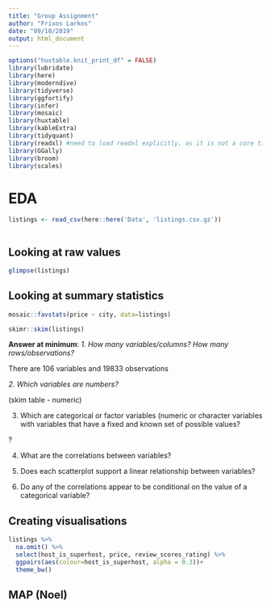 ```yaml
---
title: "Group Assignment"
author: "Frixos Larkos"
date: "09/10/2019"
output: html_document
---
```


```r
options("huxtable.knit_print_df" = FALSE)
library(lubridate)
library(here)
library(moderndive)
library(tidyverse)
library(ggfortify)
library(infer)
library(mosaic)
library(huxtable)
library(kableExtra)
library(tidyquant)
library(readxl) #need to load readxl explicitly, as it is not a core tidyverse 
library(GGally)
library(broom)
library(scales)
```

# EDA

```r

listings <- read_csv(here::here('Data', 'listings.csv.gz'))

```

```r

```

## Looking at raw values

```r
glimpse(listings)


```

## Looking at summary statistics

```r

mosaic::favstats(price ~ city, data=listings)

skimr::skim(listings)

```

**Answer at minimum**: 
*1. How many variables/columns? How many rows/observations?* 

There are 106 variables and 19833 observations

*2. Which variables are numbers?*

(skim table - numeric)

3. Which are categorical or factor variables (numeric or character variables with variables that have a fixed and known set of possible values?

?

4. What are the correlations between variables? 


5. Does each scatterplot support a linear relationship between variables? 
6. Do any of the correlations appear to be conditional on the value of a categorical variable?

## Creating visualisations

```r

listings %>%
  na.omit() %>%
  select(host_is_superhost, price, review_scores_rating) %>%
  ggpairs(aes(colour=host_is_superhost, alpha = 0.3))+
  theme_bw() 

```


## MAP (Noel)

```r



```

